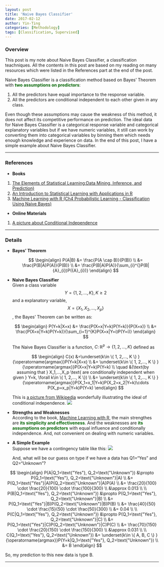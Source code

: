 ```yaml
---
layout: post
title: 'Naive Bayes Classifier'
date: 2017-02-12
author: Yin-Ting 
categories: [Methodology]
tags: [Classification, Supervised]
---
```

### Overview
This post is my note about Naive Bayes Classifier, a classification teachniques. All the contents in this post are based on my reading on many resources which were listed in the References part at the end of the post.  

Naive Bayes Classifier is a classification method based on Bayes' Theorem with <span style="color:darkgreen">**two assumptions on predictors**</span>: 

1. All the predictors have equal importance to the response variable.
2. All the predictors are conditional independent to each other given in any class. 

Even though these assumptions may cause the weakness of this method, it does not affect its competitive performance on prediction. The ideal data for Naive Bayes Classifier is a categorical response variable and categorical explanatory variables but if we have numeric variables, it still can work by converting them into categorical variables by binning them which needs enough knowledge and experience on data. In the end of this post, I have a simple example about Naive Bayes Classifier. 

***

### References
* **Books**
1. [The Elements of Statistical Learning:Data Mining, Inference, and Prediction)](https://statweb.stanford.edu/~tibs/ElemStatLearn/)
2. [An Introduction to Statistical Learning with Applications in R](http://www-bcf.usc.edu/~gareth/ISL/)
3. [Machine Learning with R (Ch4 Probabilistic Learning - Classification Using Naive Bayes)](https://github.com/stedy/Machine-Learning-with-R-datasets)

* **Online Materials**
1. [A picture about Conditional Independence](https://en.wikipedia.org/wiki/Conditional_independence)

***

### Details
* **Bayes' Theorem** <br />

  $$
  \begin{align}
  P(A|B) &= \frac{P(A \cap B)}{P(B)} \\
  &= \frac{P(B|A)P(A)}{P(B)} \\
  &= \frac{P(B|A)P(A)}{\sum_{i}^{}P(B|{A}_{i})P({A}_{i})}      
  \end{align}
  $$

* **Naive Bayes Classifier** <br />
Given a class variable $$Y= \{ 1, 2,..., K \}, K\geq2$$ and a explanatory variable, $$X=\{ X_1, X_2,..., X_p \}$$, the Bayes' Theorem can be written as: 

  $$
  \begin{align}
  P(Y=k|X=x) &= \frac{P(X=x|Y=k)P(Y=k)}{P(X=x)} \\
  &= \frac{P(X=x|Y=k)P(Y=k)}{\sum_{i=1}^{K}P(X=x|Y=i)P(Y=i)}
  \end{align}
  $$
  
  The Naive Bayes Classifier is a function, $C \colon \mathbb{R}^p \rightarrow \{ 1, 2,..., K \}$ defined as 
  
  $$
  \begin{align}
  C(x) &=\underset{k\in \{ 1, 2,..., K \} }{\operatorname{argmax}}P(Y=k|X=x) \\
      &= \underset{k\in \{ 1, 2,..., K \} }{\operatorname{argmax}}P(X=x|Y=k)P(Y=k) \\
      \quad &(\text{by assuming that } X_1,...,X_p \text{ are conditionally independent when given } Y=k, \forall k\in \{ 1, 2,..., K \}) \\
      &= \underset{k\in \{ 1, 2,..., K \} }{\operatorname{argmax}}P(X_1=x_1|Y=k)P(X_2=x_2|Y=k)\cdots P(X_p=x_p|Y=k)P(Y=k) 
  \end{align}
  $$
  
  This is [a picture from Wikipedia](https://en.wikipedia.org/wiki/Conditional_independence) wonderfully illustrating the ideal of conditional independence. 
<img src="{{ site.baseurl }}/assets/image/condind.png" />

* **Strengths and Weaknesses** <br />
According to the book, [Machine Learning with R](https://github.com/stedy/Machine-Learning-with-R-datasets), the main strengthes are <span style="color:darkgreen">**its simplicity and effectiveness**</span>. And the weaknesses are <span style="color:darkgreen"> **its assumptions on predictors**</span> with equal influence and conditionally independence. And, not convenient on dealing with numeric variables. 

* **A Simple Example** <br />
Suppose we have a contingency table like this: 
<img src="{{ site.baseurl }}/assets/image/table.png">
  
  And, what will be our guess on type if we have a data has Q1="Yes" and Q2="Unknown"? 

$$
\begin{align}
P(A|Q_1=\text{"Yes"}, Q_2=\text{"Unknown"}) &\propto P(Q_1=\text{"Yes"}, Q_2=\text{"Unknown"}|A) \\
  &= P(Q_1=\text{"Yes"}|A)P(Q_2=\text{"Unknown"}|A)P(A) \\
  &= \frac{20}{100} \cdot \frac{20}{100} \cdot \frac{100}{300} \\
  &\approx 0.013 \\
\\  
P(B|Q_1=\text{"Yes"}, Q_2=\text{"Unknown"}) &\propto P(Q_1=\text{"Yes"}, Q_2=\text{"Unknown"}|B) \\
  &= P(Q_1=\text{"Yes"}|B)P(Q_2=\text{"Unknown"}|B)P(B) \\
  &= \frac{40}{50} \cdot \frac{15}{50} \cdot \frac{50}{300} \\
  &= 0.04 \\
\\  
P(C|Q_1=\text{"Yes"}, Q_2=\text{"Unknown"}) &\propto P(Q_1=\text{"Yes"}, Q_2=\text{"Unknown"}|C) \\
  &= P(Q_1=\text{"Yes"}|C)P(Q_2=\text{"Unknown"}|C)P(C) \\
  &= \frac{70}{150} \cdot \frac{20}{150} \cdot \frac{150}{300} \\
  &\approx 0.031 \\
\\
C(Q_1=\text{"Yes"}, Q_2=\text{"Unknown"}) &= \underset{k\in \{ A, B, C \} }{\operatorname{argmax}}P(Y=k|Q_1=\text{"Yes"}, Q_2=\text{"Unknown"}) \\
      &= B 
\end{align}
$$
  
  So, my prediction to this new data is type B. 
  
***